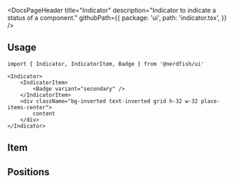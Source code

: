 <DocsPageHeader
	title="Indicator"
	description="Indicator to indicate a status of a component."
	githubPath={{
		package: 'ui',
		path: 'indicator.tsx',
	}}
/>

<ComponentExample src="/src/app/docs/components/indicator/example/default.tsx">
	<IndicatorExample />
</ComponentExample>

## Usage

```tsx
import { Indicator, IndicatorItem, Badge } from '@nerdfish/ui'
```

```tsx
<Indicator>
	<IndicatorItem>
		<Badge variant="secondary" />
	</IndicatorItem>
	<div className="bg-inverted text-inverted grid h-32 w-32 place-items-center">
		content
	</div>
</Indicator>
```

## Item

<ComponentExample src="/src/app/docs/components/indicator/example/item.tsx">
	<IndicatorItemExample />
</ComponentExample>

## Positions

<ComponentExample src="/src/app/docs/components/indicator/example/positions.tsx">
	<IndicatorPositionsExample />
</ComponentExample>
